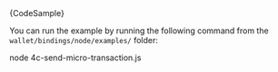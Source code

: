 
<CodeBlock className="language-typescript">
  {CodeSample}
</CodeBlock>

You can run the example by running the following command from the `wallet/bindings/node/examples/` folder:

<CodeBlock className="language-bash">
    node 4c-send-micro-transaction.js
</CodeBlock>
